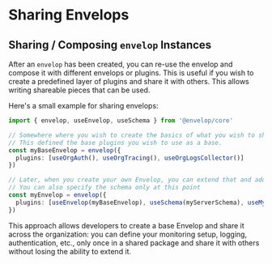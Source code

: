 # Sharing Envelops

## Sharing / Composing `envelop` Instances

After an `envelop` has been created, you can re-use the envelop and compose it with different envelops or plugins. This is useful if you wish to create a predefined layer of plugins and share it with others.
This allows writing shareable pieces that can be used.

Here's a small example for sharing envelops:

```ts
import { envelop, useEnvelop, useSchema } from '@envelop/core'

// Somewhere where you wish to create the basics of what you wish to share
// This defined the base plugins you wish to use as a base.
const myBaseEnvelop = envelop({
  plugins: [useOrgAuth(), useOrgTracing(), useOrgLogsCollector()]
})

// Later, when you create your own Envelop, you can extend that and add custom plugins.
// You can also specify the schema only at this point
const myEnvelop = envelop({
  plugins: [useEnvelop(myBaseEnvelop), useSchema(myServerSchema), useMyCustomPlugin()]
})
```

This approach allows developers to create a base Envelop and share it across the organization: you can define your monitoring setup, logging, authentication, etc., only once in a shared package and share it with others without losing the ability to extend it.
